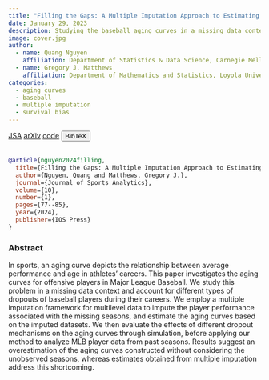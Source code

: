 ```yaml
---
title: "Filling the Gaps: A Multiple Imputation Approach to Estimating Aging Curves in Baseball"
date: January 29, 2023
description: Studying the baseball aging curves in a missing data context and account for different types of dropouts of baseball players during their careers
image: cover.jpg
author:
  - name: Quang Nguyen
    affiliation: Department of Statistics & Data Science, Carnegie Mellon University
  - name: Gregory J. Matthews
    affiliation: Department of Mathematics and Statistics, Loyola University Chicago      
categories:
  - aging curves
  - baseball
  - multiple imputation
  - survival bias
---
```


<a href="https://doi.org/10.3233/JSA-240744" target="_blank" rel="noopener noreferrer" class="bi-bank btn btn-primary" role="button"> JSA</a>
<a href="https://arxiv.org/abs/2210.02383" target="_blank" rel="noopener noreferrer" class="bi-file-earmark-text-fill btn btn-warning" role="button"> arXiv</a>
<!-- Code -->
<a href="https://github.com/qntkhvn/aging" target="_blank" rel="noopener noreferrer" class="bi-github btn btn-secondary" role="button"> code</a>
<!-- BibTeX -->
<button class="btn btn-info" type="button" data-bs-toggle="collapse" data-bs-target="#nguyen2024filling" aria-expanded="false" aria-controls="nguyen2024filling">
  BibTeX
</button>
<div class="collapse" id="nguyen2024filling">
  <br>
  <div class="card card-body">
```bibtex
@article{nguyen2024filling,
  title={Filling the Gaps: A Multiple Imputation Approach to Estimating Aging Curves in Baseball},
  author={Nguyen, Quang and Matthews, Gregory J.},
  journal={Journal of Sports Analytics},
  volume={10},
  number={1},
  pages={77--85},
  year={2024},
  publisher={IOS Press}
}
```
  </div>
</div>


### Abstract

In sports, an aging curve depicts the relationship between average performance and age in athletes' careers. This paper investigates the aging curves for offensive players in Major League Baseball. We study this problem in a missing data context and account for different types of dropouts of baseball players during their careers. We employ a multiple imputation framework for multilevel data to impute the player performance associated with the missing seasons, and estimate the aging curves based on the imputed datasets. We then evaluate the effects of different dropout mechanisms on the aging curves through simulation, before applying our method to analyze MLB player data from past seasons. Results suggest an overestimation of the aging curves constructed without considering the unobserved seasons, whereas estimates obtained from multiple imputation address this shortcoming.
